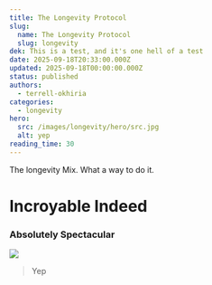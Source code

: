 ```yaml
---
title: The Longevity Protocol
slug:
  name: The Longevity Protocol
  slug: longevity
dek: This is a test, and it's one hell of a test
date: 2025-09-18T20:33:00.000Z
updated: 2025-09-18T00:00:00.000Z
status: published
authors:
  - terrell-okhiria
categories:
  - longevity
hero:
  src: /images/longevity/hero/src.jpg
  alt: yep
reading_time: 30
---
```

The longevity Mix. What a way to do it.

# Incroyable Indeed

### Absolutely Spectacular&#x20;

![](/images/longevity/jawline-slimming-2.jpg)

> Yep
